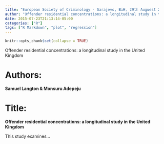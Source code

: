 ```yaml
---
title: "European Society of Criminology - Sarajevo, BiH, 29th Auguest 2018"
author: "Offender residential concentrations: a longitudinal study in the United Kingdom"
date: 2015-07-23T21:13:14-05:00
categories: ["R"]
tags: ["R Markdown", "plot", "regression"]
---
```


```r
knitr::opts_chunk$set(collapse = TRUE)
```

Offender residential concentrations: a longitudinal study in the United Kingdom

# Authors: 

**Samuel Langton & Monsuru Adepeju**

# Title:

**Offender residential concentrations: a longitudinal study in the United Kingdom**

This study examines...


